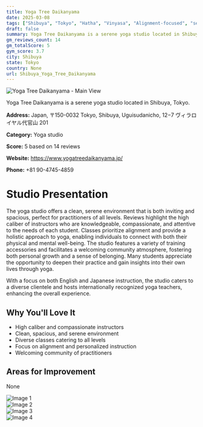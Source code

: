 ```yaml
---
title: Yoga Tree Daikanyama
date: 2025-03-08
tags: ["Shibuya", "Tokyo", "Hatha", "Vinyasa", "Alignment-focused", "serene", "clean", "Shibuya"]  
draft: false
summary: Yoga Tree Daikanyama is a serene yoga studio located in Shibuya, Tokyo.
gm_reviews_count: 14
gm_totalScore: 5
gym_score: 3.7
city: Shibuya
state: Tokyo
country: None
url: Shibuya_Yoga_Tree_Daikanyama
---
```


<div className="aspect-[16/9] relative my-8">
  <img 
    src="https://lh5.googleusercontent.com/p/AF1QipMMer4jzL-iolh4xJRvi1sMrGqadYrNn8FI1QdC=w1920-h1080-k-no"
    alt="Yoga Tree Daikanyama - Main View"
    className="object-cover absolute inset-0 w-full h-full rounded-lg"
  />
</div>

Yoga Tree Daikanyama is a serene yoga studio located in Shibuya, Tokyo.

**Address:** Japan, 〒150-0032 Tokyo, Shibuya, Uguisudanicho, 12−7 ヴィラロイヤル代官山 201

**Category:** Yoga studio

**Score:** 5 based on 14 reviews

**Website:** https://www.yogatreedaikanyama.jp/

**Phone:** +81 90-4745-4859

# Studio Presentation

The yoga studio offers a clean, serene environment that is both inviting and spacious, perfect for practitioners of all levels. Reviews highlight the high caliber of instructors who are knowledgeable, compassionate, and attentive to the needs of each student. Classes prioritize alignment and provide a holistic approach to yoga, enabling individuals to connect with both their physical and mental well-being. The studio features a variety of training accessories and facilitates a welcoming community atmosphere, fostering both personal growth and a sense of belonging. Many students appreciate the opportunity to deepen their practice and gain insights into their own lives through yoga.

With a focus on both English and Japanese instruction, the studio caters to a diverse clientele and hosts internationally recognized yoga teachers, enhancing the overall experience. 

## Why You'll Love It

- High caliber and compassionate instructors
- Clean, spacious, and serene environment
- Diverse classes catering to all levels
- Focus on alignment and personalized instruction
- Welcoming community of practitioners

## Areas for Improvement

None

<div className="grid grid-cols-1 xl:grid-cols-2 gap-4 my-8">
<div className="aspect-[4/3] relative"><img src="https://lh3.googleusercontent.com/p/AF1QipMbJVknBDRXV0Xv_iNk8UM12B6nRBlHM53IWr4f=w1920-h1080-k-no" alt="Image 1" className="object-cover absolute inset-0 w-full h-full rounded-lg" /></div>
<div className="aspect-[4/3] relative"><img src="https://lh5.googleusercontent.com/p/AF1QipOmq8cuyoJDeDvU0YtHEuynuOuxP_i_qTFb6zIz=w1920-h1080-k-no" alt="Image 2" className="object-cover absolute inset-0 w-full h-full rounded-lg" /></div>
<div className="aspect-[4/3] relative"><img src="https://lh5.googleusercontent.com/p/AF1QipNo0ZmaS9ZL5QsYinSvsZRRP3mydt-nTdWhlljs=w1920-h1080-k-no" alt="Image 3" className="object-cover absolute inset-0 w-full h-full rounded-lg" /></div>
<div className="aspect-[4/3] relative"><img src="https://lh5.googleusercontent.com/p/AF1QipPLQpz_HBNZvtGYKL6Fvmf-bi1fJ7xjiTntdBGp=w1920-h1080-k-no" alt="Image 4" className="object-cover absolute inset-0 w-full h-full rounded-lg" /></div>
</div>